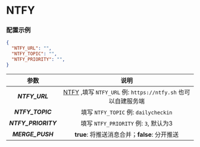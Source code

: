 
<Cards>
  <Card
    title="BARK"
    href="/settings/notify/bark"
  />
  <Card
    title="CoolPush"
    href="/settings/notify/coolpush"
  />
  <Card
    title="钉钉"
    href="/settings/notify/dingtalk"
  />
  <Card
    title="飞书"
    href="/settings/notify/feishu"
  />
  <Card
    title="PushPlus"
    href="/settings/notify/pushplus"
  />
  <Card
    title="Qmsg 酱"
    href="/settings/notify/qmsg"
  />
  <Card
    title="企业微信应用消息"
    href="/settings/notify/qywx"
  />
  <Card
    title="企业微信群机器人"
    href="/settings/notify/qywxrobot"
  />
  <Card
    title="Server 酱"
    href="/settings/notify/server"
  />
  <Card
    title="Telegram"
    href="/settings/notify/telegram"
  />
  <Card
    title="Server 酱 TURBO"
    href="/settings/notify/turbo"
  />
  <Card
    title="Ntfy"
    href="/settings/notify/ntfy"
  />
  <Card
    title="Gotify"
    href="/settings/notify/gotify"
  />
</Cards>

# NTFY


### 配置示例

```json filename="config.json" copy
{
  "NTFY_URL": "",
  "NTFY_TOPIC": "",
  "NTFY_PRIORITY": "",
}
```

|       参数       |                                              说明                                              |
| :--------------: | :--------------------------------------------------------------------------------------------: |
|  _**NTFY_URL**_  | [NTFY](https://ntfy.sh) ,填写 `NTFY_URL` 例: `https://ntfy.sh` 也可以自建服务端                  |
|  _**NTFY_TOPIC**_|                           填写 `NTFY_TOPIC` 例: `dailycheckin`                                 |
| _**NTFY_PRIORITY**_|                          填写 `NTFY_PRIORITY` 例: `3`, 默认为3                               |
| _**MERGE_PUSH**_ |                         **true**: 将推送消息合并；**false**: 分开推送                            |
